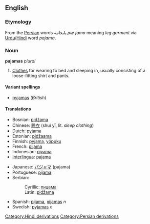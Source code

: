 <!-- NOTE: If you edit this page, please also edit "pyjamas" -->

==English==
===Etymology===
From the [[Persian]] words &#1662;&#1575;&#1610;&#1580;&#1575;&#1605;&#1607; ''p&aelig; jama'' meaning ''leg garment'' via [[Urdu]]/[[Hindi]] word ''pajama''.

===Noun===
'''pajamas''' ''plural''
#[[Clothes]] for wearing to bed and sleeping in, usually consisting of a loose-fitting shirt and pants.

====Variant spellings====
*[[pyjamas]] (''British'')

====Translations====
{{top}}
*Bosnian: [[pidžama]] {{f}} {{s}}
*Chinese: [[睡衣]] (shuì yī, lit. ''sleep clothing'')
*Dutch: [[pyjama]] {{m}} {{s}}
*Estonian: [[pidžaama]]
*Finnish: [[pyjama]], [[yöpuku]] {{s}}
*French: [[pijama]] {{m}} {{s}}
*Indonesian: [[piyama]]
*[[Interlingua]]: [[pajama]]
{{mid}}
*Japanese: [[パジャマ]] (pajama)
*Portuguese: [[pijama]] {{m}} {{s}}
*Serbian:
*:Cyrillic: [[пиџама]] {{f}} {{s}}
*:Latin: [[pidžama#Serbian|pidžama]] {{f}} {{s}}
*Spanish: [[pijama]], [[pijamas]] ''n''
*Swedish: [[pyjamas]] ''c'' {{s}}
{{bottom}}

<!-- NOTE: If you edit this page, please also edit "pyjamas" -->
[[Category:Hindi derivations]]
[[Category:Persian derivations]]
